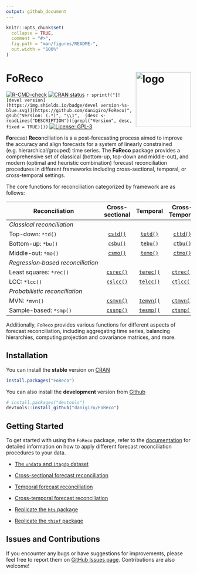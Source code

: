 ```yaml
---
output: github_document
---
```


```r
knitr::opts_chunk$set(
  collapse = TRUE,
  comment = "#>",
  fig.path = "man/figures/README-",
  out.width = "100%"
)
```

# FoReco <img src="man/figures/logo.svg" alt="logo" align="right" width="150" style="border: none; float: right;"/>

[![R-CMD-check](https://github.com/danigiro/FoReco/actions/workflows/R-CMD-check.yaml/badge.svg)](https://github.com/danigiro/FoReco/actions/workflows/R-CMD-check.yaml) 
[![CRAN status](https://www.r-pkg.org/badges/version/FoReco)](https://CRAN.R-project.org/package=FoReco) 
`r sprintf("[![devel version](https://img.shields.io/badge/devel version-%s-blue.svg)](https://github.com/danigiro/FoReco)", gsub("Version: (.*)", "\\1",  (desc <- readLines("DESCRIPTION"))[grepl("Version", desc, fixed = TRUE)]))` 
[![License: GPL-3](https://img.shields.io/badge/license-GPL--3-forestgreen.svg)](https://cran.r-project.org/web/licenses/GPL-3)

**Fo**recast **Reco**nciliation is a a post-forecasting process aimed to improve the accuracy and align forecasts for a system of linearly constrained (e.g. hierarchical/grouped) time series. The **FoReco** package provides a comprehensive set of classical (bottom-up, top-down and middle-out), and modern (optimal and heuristic combination) forecast reconciliation procedures in different frameworks including cross-sectional, temporal, or cross-temporal settings.

The core functions for reconciliation categorized by framework are as follows:

| **Reconciliation** | **Cross-sectional** | **Temporal** | **Cross-Temporal** |
|--------|:---:|:---:|:---:|
| *Classical&nbsp;reconciliation* |
| Top-down: `*td()` | [`cstd()`](https://danigiro.github.io/FoReco/reference/cstd.html) | [`tetd()`](https://danigiro.github.io/FoReco/reference/tetd.html) | [`cttd()`](https://danigiro.github.io/FoReco/reference/cttd.html) |
| Bottom-up: `*bu()` | [`csbu()`](https://danigiro.github.io/FoReco/reference/csbu.html) | [`tebu()`](https://danigiro.github.io/FoReco/reference/tebu.html) | [`ctbu()`](https://danigiro.github.io/FoReco/reference/ctbu.html) |
| Middle-out: `*mo()` | [`csmo()`](https://danigiro.github.io/FoReco/reference/csmo.html) | [`temo()`](https://danigiro.github.io/FoReco/reference/temo.html) | [`ctmo()`](https://danigiro.github.io/FoReco/reference/ctmo.html) |
| *Regression&#8209;based&nbsp;reconciliation* |
| Least squares: `*rec()` | [`csrec()`](https://danigiro.github.io/FoReco/reference/csrec.html) | [`terec()`](https://danigiro.github.io/FoReco/reference/terec.html) | [`ctrec()`](https://danigiro.github.io/FoReco/reference/ctrec.html) |
| LCC: `*lcc()` | [`cslcc()`](https://danigiro.github.io/FoReco/reference/cslcc.html) | [`telcc()`](https://danigiro.github.io/FoReco/reference/telcc.html) | [`ctlcc()`](https://danigiro.github.io/FoReco/reference/ctlcc.html) |
| *Probabilistic&nbsp;reconciliation* |
| MVN: `*mvn()` | [`csmvn()`](https://danigiro.github.io/FoReco/reference/csmvn.html) | [`temvn()`](https://danigiro.github.io/FoReco/reference/temvn.html) | [`ctmvn()`](https://danigiro.github.io/FoReco/reference/ctmvn.html) |
| Sample-based: `*smp()` | [`cssmp()`](https://danigiro.github.io/FoReco/reference/cssmp.html) | [`tesmp()`](https://danigiro.github.io/FoReco/reference/tesmp.html) | [`ctsmp()`](https://danigiro.github.io/FoReco/reference/ctsmp.html) |


Additionally, `FoReco` provides various functions for different aspects of forecast reconciliation, including aggregating time series, balancing hierarchies, computing projection and covariance matrices, and more.


## Installation

You can install the **stable** version on [CRAN](https://CRAN.R-project.org/package=FoReco)

``` r
install.packages("FoReco")
```

You can also install the **development** version from [Github](https://github.com/danigiro/FoReco)

``` r
# install.packages("devtools")
devtools::install_github("danigiro/FoReco")
```

## Getting Started

To get started with using the `FoReco` package, refer to the [documentation](https://danigiro.github.io/FoReco/) for detailed information on how to apply different forecast reconciliation procedures to your data.

<!-- - [Introduction to `FoReco`](https://danigiro.github.io/FoReco/articles/Introduction-to-FoReco.html) -->
- [The `vndata` and `itagdp` dataset](https://danigiro.github.io/FoReco/articles/Dataset-vndata-and-itagdp.html)
- [Cross-sectional forecast reconciliation](https://danigiro.github.io/FoReco/articles/Cross-sectional-forecast-reconciliation.html)
- [Temporal forecast reconciliation](https://danigiro.github.io/FoReco/articles/Temporal-forecast-reconciliation.html)
- [Cross-temporal forecast reconciliation](https://danigiro.github.io/FoReco/articles/Cross-temporal-forecast-reconciliation.html)

- [Replicate the `hts` package](https://danigiro.github.io/FoReco/articles/Replicate-the-hts-package.html)
- [Replicate the `thief` package](https://danigiro.github.io/FoReco/articles/Replicate-the-thief-package.html)

## Issues and Contributions

If you encounter any bugs or have suggestions for improvements, please feel free to report them on [GitHub Issues page](https://github.com/danigiro/FoReco/issues). Contributions are also welcome!

